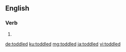 ==English==

===Verb===
{{head|en|verb form}}

# {{en-past of|toddle}}

[[de:toddled]]
[[ku:toddled]]
[[mg:toddled]]
[[ja:toddled]]
[[vi:toddled]]
